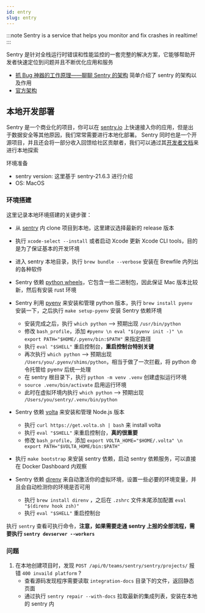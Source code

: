 ```yaml
---
id: entry
slug: entry
---
```


:::note
Sentry is a service that helps you monitor and fix crashes in realtime!
:::

Sentry 是针对全栈运行时错误和性能监控的一套完整的解决方案，它能够帮助开发者快速定位到问题并且不断优化应用和服务

- [抓 Bug 神器的工作原理——聊聊 Sentry 的架构](https://mp.weixin.qq.com/s?__biz=MzIzNzUzMDMyMg==&mid=2247484709&idx=1&sn=c92c8875c4a4bc6ec3a389bca3ce0519&chksm=e8c67898dfb1f18e1e7ecf6a024c3100b370df3b44a0cba59c67864dae19f3b3c5923aebb480&mpshare=1&scene=1&srcid=0804EkTqdYUD83GTilZi21uK&sharer_sharetime=1628050462144&sharer_shareid=7ea829c266ade297fbf226905a62adfa&version=3.1.12.70057&platform=mac#rd) 简单介绍了 sentry 的架构以及作用
- [官方架构](https://develop.sentry.dev/architecture/)

## 本地开发部署

Sentry 是一个商业化的项目，你可以在 [sentry.io](https://sentry.io/) 上快速接入你的应用，但是出于数据安全等其他原因，我们常常需要进行本地化部署。
Sentry 同时也是一个开源项目，并且还会将一部分收入回馈给社区贡献者，我们可以通过其[开发者文档]((https://develop.sentry.dev/environment/))来进行本地探索

环境准备
- sentry version: 这里基于 sentry-21.6.3 进行介绍
- OS: MacOS

### 环境搭建

这里记录本地环境搭建的关键步骤：

- 从 [sentry](https://github.com/getsentry/sentry) 内 clone 项目到本地，这里建议选择最新的 release 版本
- 执行 `xcode-select --install` 或者启动 Xcode 更新 Xcode CLI tools，目的是为了保证基本的开发环境
- 进入 sentry 本地目录，执行 `brew bundle --verbose` 安装在 Brewfile 内列出的各种软件

- Sentry 依赖 [python wheels](https://pythonwheels.com/)，它包含一些二进制包，因此保证 Mac 版本比较新，然后有安装 rust 环境

- Sentry 利用 [pyenv](https://github.com/pyenv/pyenv) 来安装和管理 python 版本，执行 `brew install pyenv` 安装一下，之后执行 `make setup-pyenv` 安装 Sentry 依赖环境

  - 安装完成之后，执行 `which python` --> 预期出现 `/usr/bin/python`
  - 修改 `bash_profile`，添加 `#pyenv \n eval "$(pyenv init -)" \n export PATH="$HOME/.pyenv/bin:$PATH"` 来指定路径
  - 执行 `eval "$SHELL"` 重启控制台，**重启控制台特别关键**
  - 再次执行 `which python` --> 预期出现 `/Users/you/.pyenv/shims/python`，相当于做了一次拦截，将 python 命令托管给 pyenv 后统一处理
  - 在 sentry 根目录下，执行 `python -m venv .venv` 创建虚拟运行环境
  - `source .venv/bin/activate` 启用运行环境
  - 此时在虚拟环境内执行 `which python` --> 预期出现 `/Users/you/sentry/.venv/bin/python`

- Sentry 依赖 [volta](https://github.com/volta-cli/volta) 来安装和管理 Node.js 版本

  - 执行 `curl https://get.volta.sh | bash` 来 install volta
  - 执行 `eval "$SHELL"` 来重启控制台，**真的很重要**
  - 修改 `bash_profile`，添加 `export VOLTA_HOME="$HOME/.volta" \n export PATH="$VOLTA_HOME/bin:$PATH"`

- 执行 `make bootstrap` 来安装 sentry 依赖，启动 sentry 依赖服务，可以直接在 Docker Dashboard 内观察

- Sentry 依赖 [direnv](https://github.com/direnv/direnv) 来自动激活你的虚拟环境，设置一些必要的环境变量，并且会自动检测你的环境是否可用
  - 执行 `brew install direnv` ，之后在 `.zshrc` 文件末尾添加配置 `eval "$(direnv hook zsh)"`
  - 执行 `eval "$SHELL"` 重启控制台

执行 `sentry` 查看可执行命令，**注意，如果需要走通 sentry 上报的全部流程，需要执行 `sentry devserver --workers`**

### 问题

1. 在本地创建项目时，发现 `POST /api/0/teams/sentry/sentry/projects/` 报错 `400 invaild platform` ?
   - 查看源码发现程序需要读取 `integration-docs` 目录下的文件，返回静态页面
   - 通过执行 `sentry repair --with-docs` 拉取最新的集成列表，安装在本地的 sentry 内
